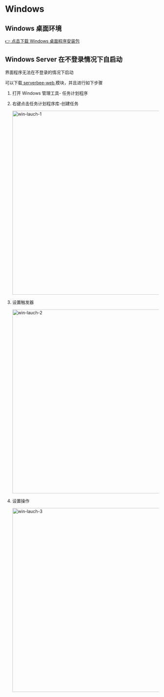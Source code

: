 # Windows


## Windows 桌面环境

<ServerMilkLogo />

<Tabs>
    <TabItem value="amd" label="x86_64">
        <a href={getDesktopDownloadUrl(osEnum.windows)}>👉 点击下载 Windows 桌面程序安装包</a>
    </TabItem>
</Tabs>

## Windows Server 在不登录情况下自启动

界面程序无法在不登录的情况下启动

可以下载<a target='_blank' href='https://github.com/ZingerLittleBee/server_bee-backend/releases'>
serverbee-web </a>模块，并且进行如下步骤

1. 打开 Windows 管理工具- 任务计划程序
2. 右键点击任务计划程序库-创建任务

    <img src="https://assets.serverbee.app/docs/win-lauch-1.png" width='600' alt='win-lauch-1' />
3. 设置触发器

    <img src="https://assets.serverbee.app/docs/win-lauch-2.png" width='600' alt='win-lauch-2' />
4. 设置操作

    <img src="https://assets.serverbee.app/docs/win-lauch-3.png" width='600' alt='win-lauch-3' />
